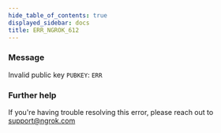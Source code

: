 ```yaml
---
hide_table_of_contents: true
displayed_sidebar: docs
title: ERR_NGROK_612
---
```




### Message

Invalid public key `PUBKEY`: `ERR`

<ErrorDetails error="err_ngrok_612" />

### Further help

If you're having trouble resolving this error, please reach out to [support@ngrok.com](mailto:support@ngrok.com?subject=Help%20with%20ERR_NGROK_612)
